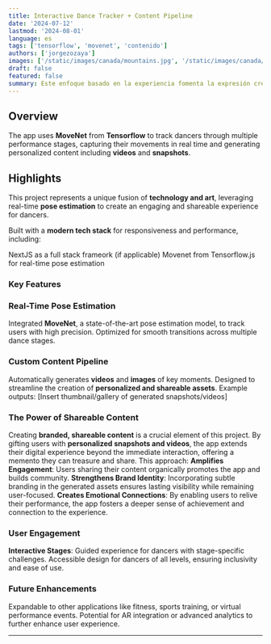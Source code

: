 ```yaml
---
title: Interactive Dance Tracker + Content Pipeline
date: '2024-07-12'
lastmod: '2024-08-01'
language: es
tags: ['tensorflow', 'movenet', 'contenido']
authors: ['jorgezozaya']
images: ['/static/images/canada/mountains.jpg', '/static/images/canada/toronto.jpg']
draft: false
featured: false
summary: Este enfoque basado en la experiencia fomenta la expresión creativa y brinda a los usuarios un recurso para compartir y celebrar.
---
```




## Overview
The app uses **MoveNet** from **Tensorflow** to track dancers through multiple performance stages, capturing their movements in real time and generating personalized content including **videos** and **snapshots**. 

## Highlights

This project represents a unique fusion of **technology and art**, leveraging real-time **pose estimation** to create an engaging and shareable experience for dancers.

Built with a **modern tech stack** for responsiveness and performance, including:

NextJS as a full stack frameork (if applicable)
Movenet from Tensorflow.js for real-time pose estimation

### Key Features

### Real-Time Pose Estimation
Integrated **MoveNet**, a state-of-the-art pose estimation model, to track users with high precision.
Optimized for smooth transitions across multiple dance stages.

### Custom Content Pipeline
Automatically generates **videos** and **images** of key moments.
Designed to streamline the creation of **personalized and shareable assets**.
Example outputs:
[Insert thumbnail/gallery of generated snapshots/videos]

### The Power of Shareable Content
Creating **branded, shareable content** is a crucial element of this project. By gifting users with **personalized snapshots and videos**, the app extends their digital experience beyond the immediate interaction, offering a memento they can treasure and share. This approach:
**Amplifies Engagement**: Users sharing their content organically promotes the app and builds community.
**Strengthens Brand Identity**: Incorporating subtle branding in the generated assets ensures lasting visibility while remaining user-focused.
**Creates Emotional Connections**: By enabling users to relive their performance, the app fosters a deeper sense of achievement and connection to the experience.

### User Engagement
**Interactive Stages**: Guided experience for dancers with stage-specific challenges.
Accessible design for dancers of all levels, ensuring inclusivity and ease of use.

### Future Enhancements
Expandable to other applications like fitness, sports training, or virtual performance events.
Potential for AR integration or advanced analytics to further enhance user experience.

---